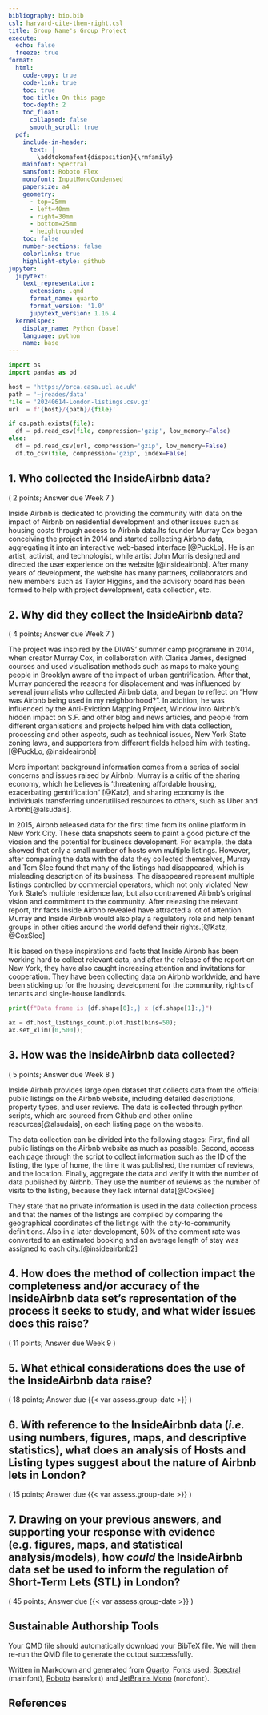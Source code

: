 ```yaml
---
bibliography: bio.bib
csl: harvard-cite-them-right.csl
title: Group Name's Group Project
execute:
  echo: false
  freeze: true
format:
  html:
    code-copy: true
    code-link: true
    toc: true
    toc-title: On this page
    toc-depth: 2
    toc_float:
      collapsed: false
      smooth_scroll: true
  pdf:
    include-in-header:
      text: |
        \addtokomafont{disposition}{\rmfamily}
    mainfont: Spectral
    sansfont: Roboto Flex
    monofont: InputMonoCondensed
    papersize: a4
    geometry:
      - top=25mm
      - left=40mm
      - right=30mm
      - bottom=25mm
      - heightrounded
    toc: false
    number-sections: false
    colorlinks: true
    highlight-style: github
jupyter:
  jupytext:
    text_representation:
      extension: .qmd
      format_name: quarto
      format_version: '1.0'
      jupytext_version: 1.16.4
  kernelspec:
    display_name: Python (base)
    language: python
    name: base
---
```


```python
import os
import pandas as pd
```

```python
host = 'https://orca.casa.ucl.ac.uk'
path = '~jreades/data'
file = '20240614-London-listings.csv.gz'
url  = f'{host}/{path}/{file}'

if os.path.exists(file):
  df = pd.read_csv(file, compression='gzip', low_memory=False)
else: 
  df = pd.read_csv(url, compression='gzip', low_memory=False)
  df.to_csv(file, compression='gzip', index=False)
```

## 1. Who collected the InsideAirbnb data?

::: {.10/11/2024}

( 2 points; Answer due Week 7 )

::: 

Inside Airbnb is dedicated to providing the community with data on the impact of Airbnb on residential development and other issues such as housing costs through access to Airbnb data.Its founder Murray Cox began conceiving the project in 2014 and started collecting Airbnb data, aggregating it into an interactive web-based interface [@PuckLo]. He is an artist, activist, and technologist, while artist John Morris designed and directed the user experience on the website [@insideairbnb]. After many years of development, the website has many partners, collaborators and new members such as Taylor Higgins, and the advisory board has been formed to help with project development, data collection, etc.

## 2. Why did they collect the InsideAirbnb data?

::: {.11/11/2024}

( 4 points; Answer due Week 7 )

:::

The project was inspired by the DIVAS' summer camp programme in 2014, when creator Murray Cox, in collaboration with Clarisa James, designed courses and used visualisation methods such as maps to make young people in Brooklyn aware of the impact of urban gentrification. After that, Murray pondered the reasons for displacement and was influenced by several journalists who collected Airbnb data, and began to reflect on "How was Airbnb being used in my neighborhood?". In addition, he was influenced by the Anti-Eviction Mapping Project, Window into Airbnb's hidden impact on S.F. and other blog and news articles, and people from different organisations and projects helped him with data collection, processing and other aspects, such as technical issues, New York State zoning laws, and supporters from different fields helped him with testing. [@PuckLo, @insideairbnb]

More important background information comes from a series of social concerns and issues raised by Airbnb. Murray is a critic of the sharing economy, which he believes is ‘threatening affordable housing, exacerbating gentrification“ [@Katz], and sharing economy is the individuals transferring underutilised resources to others, such as Uber and Airbnb[@alsudais].

In 2015, Airbnb released data for the first time from its online platform in New York City. These data snapshots seem to paint a good picture of the viosion and the potential for business development. For example, the data showed that only a small number of hosts own multiple listings. However, after comparing the data with the data they collected themselves, Murray and Tom Slee found that many of the listings had disappeared, which is misleading description of its business. The disappeared represent multiple listings controlled by commercial operators, which not only violated New York State's multiple residence law, but also contravened Airbnb's original vision and commitment to the community. After releasing the relevant report, thr facts Inside Airbnb revealed have attracted a lot of attention. Murray and Inside Airbnb would also play a regulatory role and help tenant groups in other cities around the world defend their rights.[@Katz, @CoxSlee]

It is based on these inspirations and facts that Inside Airbnb has been working hard to collect relevant data, and after the release of the report on New York, they have also caught increasing attention and invitations for cooperation. They have been collecting data on Airbnb worldwide, and have been sticking up for the housing development for the community, rights of tenants and single-house landlords.

```python
print(f"Data frame is {df.shape[0]:,} x {df.shape[1]:,}")
```

```python
ax = df.host_listings_count.plot.hist(bins=50);
ax.set_xlim([0,500]);
```

## 3. How was the InsideAirbnb data collected?  

::: {.12/11/2024}

( 5 points; Answer due Week 8 )

:::

Inside Airbnb provides large open dataset that collects data from the official public listings on the Airbnb website, including detailed descriptions, property types, and user reviews. The data is collected through python scripts, which are sourced from Github and other online resources[@alsudais], on each listing page on the website.

The data collection can be divided into the following stages: First, find all public listings on the Airbnb website as much as possible. Second, access each page through the script to collect information such as the ID of the listing, the type of home, the time it was published, the number of reviews, and the location. Finally, aggregate the data and verify it with the number of data published by Airbnb. They use the number of reviews as the number of visits to the listing, because they lack internal data[@CoxSlee]

They state that no private information is used in the data collection process and that the names of the listings are compiled by comparing the geographical coordinates of the listings with the city-to-community definitions. Also in a later development, 50% of the comment rate was converted to an estimated booking and an average length of stay was assigned to each city.[@insideairbnb2]

## 4. How does the method of collection impact the completeness and/or accuracy of the InsideAirbnb data set's representation of the process it seeks to study, and what wider issues does this raise?

::: {.duedate}

( 11 points; Answer due Week 9 )

:::

## 5. What ethical considerations does the use of the InsideAirbnb data raise? 

::: {.duedate}

( 18 points; Answer due {{< var assess.group-date >}} )

:::

## 6. With reference to the InsideAirbnb data (*i.e.* using numbers, figures, maps, and descriptive statistics), what does an analysis of Hosts and Listing types suggest about the nature of Airbnb lets in London? 

::: {.duedate}

( 15 points; Answer due {{< var assess.group-date >}} )

:::

## 7. Drawing on your previous answers, and supporting your response with evidence (e.g. figures, maps, and statistical analysis/models), how *could* the InsideAirbnb data set be used to inform the regulation of Short-Term Lets (STL) in London? 

::: {.duedate}

( 45 points; Answer due {{< var assess.group-date >}} )

:::

## Sustainable Authorship Tools

Your QMD file should automatically download your BibTeX file. We will then re-run the QMD file to generate the output successfully.

Written in Markdown and generated from [Quarto](https://quarto.org/). Fonts used: [Spectral](https://fonts.google.com/specimen/Spectral) (mainfont), [Roboto](https://fonts.google.com/specimen/Roboto) (<span style="font-family:Sans-Serif;">sansfont</span>) and [JetBrains Mono](https://fonts.google.com/specimen/JetBrains%20Mono) (`monofont`). 

## References
